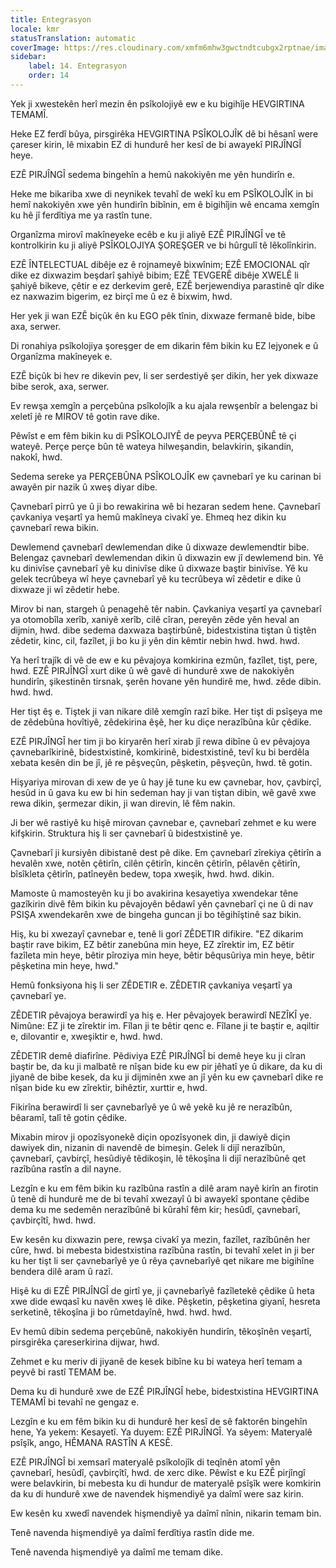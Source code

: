 ```yaml
---
title: Entegrasyon
locale: kmr
statusTranslation: automatic
coverImage: https://res.cloudinary.com/xmfm6mhw3gwctndtcubgx2rptnae/image/upload/v1740337243/small_cover_educacion_fundamental_a051170f1c.webp
sidebar:
    label: 14. Entegrasyon
    order: 14
---
```

Yek ji xwestekên herî mezin ên psîkolojiyê ew e ku bigihîje HEVGIRTINA TEMAMÎ.

Heke EZ ferdî bûya, pirsgirêka HEVGIRTINA PSÎKOLOJÎK dê bi hêsanî were çareser kirin, lê mixabin EZ di hundurê her kesî de bi awayekî PIRJÎNGÎ heye.

EZÊ PIRJÎNGÎ sedema bingehîn a hemû nakokiyên me yên hundirîn e.

Heke me bikariba xwe di neynikek tevahî de wekî ku em PSÎKOLOJÎK in bi hemî nakokiyên xwe yên hundirîn bibînin, em ê bigihîjin wê encama xemgîn ku hê jî ferdîtiya me ya rastîn tune.

Organîzma mirovî makîneyeke ecêb e ku ji aliyê EZÊ PIRJÎNGÎ ve tê kontrolkirin ku ji aliyê PSÎKOLOJIYA ŞOREŞGER ve bi hûrgulî tê lêkolînkirin.

EZÊ ÎNTELECTUAL dibêje ez ê rojnameyê bixwînim; EZÊ EMOCIONAL qîr dike ez dixwazim beşdarî şahiyê bibim; EZÊ TEVGERÊ dibêje XWELÊ li şahiyê bikeve, çêtir e ez derkevim gerê, EZÊ berjewendiya parastinê qîr dike ez naxwazim bigerim, ez birçî me û ez ê bixwim, hwd.

Her yek ji wan EZÊ biçûk ên ku EGO pêk tînin, dixwaze fermanê bide, bibe axa, serwer.

Di ronahiya psîkolojiya şoreşger de em dikarin fêm bikin ku EZ lejyonek e û Organîzma makîneyek e.

EZÊ biçûk bi hev re dikevin pev, li ser serdestiyê şer dikin, her yek dixwaze bibe serok, axa, serwer.

Ev rewşa xemgîn a perçebûna psîkolojîk a ku ajala rewşenbîr a belengaz bi xeletî jê re MIROV tê gotin rave dike.

Pêwîst e em fêm bikin ku di PSÎKOLOJIYÊ de peyva PERÇEBÛNÊ tê çi wateyê. Perçe perçe bûn tê wateya hilweşandin, belavkirin, şikandin, nakokî, hwd.

Sedema sereke ya PERÇEBÛNA PSÎKOLOJÎK ew çavnebarî ye ku carinan bi awayên pir nazik û xweş diyar dibe.

Çavnebarî pirrû ye û ji bo rewakirina wê bi hezaran sedem hene. Çavnebarî çavkaniya veşartî ya hemû makîneya civakî ye. Ehmeq hez dikin ku çavnebarî rewa bikin.

Dewlemend çavnebarî dewlemendan dike û dixwaze dewlemendtir bibe. Belengaz çavnebarî dewlemendan dikin û dixwazin ew jî dewlemend bin. Yê ku dinivîse çavnebarî yê ku dinivîse dike û dixwaze baştir binivîse. Yê ku gelek tecrûbeya wî heye çavnebarî yê ku tecrûbeya wî zêdetir e dike û dixwaze ji wî zêdetir hebe.

Mirov bi nan, stargeh û penagehê têr nabin. Çavkaniya veşartî ya çavnebarî ya otomobîla xerîb, xaniyê xerîb, cilê cîran, pereyên zêde yên heval an dijmin, hwd. dibe sedema daxwaza baştirbûnê, bidestxistina tiştan û tiştên zêdetir, kinc, cil, fazîlet, ji bo ku ji yên din kêmtir nebin hwd. hwd. hwd.

Ya herî trajîk di vê de ew e ku pêvajoya komkirina ezmûn, fazîlet, tişt, pere, hwd. EZÊ PIRJÎNGÎ xurt dike û wê gavê di hundurê xwe de nakokiyên hundirîn, şikestinên tirsnak, şerên hovane yên hundirê me, hwd. zêde dibin. hwd. hwd.

Her tişt êş e. Tiştek ji van nikare dilê xemgîn razî bike. Her tişt di psîşeya me de zêdebûna hovîtiyê, zêdekirina êşê, her ku diçe nerazîbûna kûr çêdike.

EZÊ PIRJÎNGÎ her tim ji bo kiryarên herî xirab jî rewa dibîne û ev pêvajoya çavnebarîkirinê, bidestxistinê, komkirinê, bidestxistinê, tevî ku bi berdêla xebata kesên din be jî, jê re pêşveçûn, pêşketin, pêşveçûn, hwd. tê gotin.

Hişyariya mirovan di xew de ye û hay jê tune ku ew çavnebar, hov, çavbirçî, hesûd in û gava ku ew bi hin sedeman hay ji van tiştan dibin, wê gavê xwe rewa dikin, şermezar dikin, ji wan direvin, lê fêm nakin.

Ji ber wê rastiyê ku hişê mirovan çavnebar e, çavnebarî zehmet e ku were kifşkirin. Struktura hiş li ser çavnebarî û bidestxistinê ye.

Çavnebarî ji kursiyên dibistanê dest pê dike. Em çavnebarî zîrekiya çêtirîn a hevalên xwe, notên çêtirîn, cilên çêtirîn, kincên çêtirîn, pêlavên çêtirîn, bîsîkleta çêtirîn, patîneyên bedew, topa xweşik, hwd. hwd. dikin.

Mamoste û mamosteyên ku ji bo avakirina kesayetiya xwendekar têne gazîkirin divê fêm bikin ku pêvajoyên bêdawî yên çavnebarî çi ne û di nav PSIŞA xwendekarên xwe de bingeha guncan ji bo têgihîştinê saz bikin.

Hiş, ku bi xwezayî çavnebar e, tenê li gorî ZÊDETIR difikire. "EZ dikarim baştir rave bikim, EZ bêtir zanebûna min heye, EZ zîrektir im, EZ bêtir fazîleta min heye, bêtir pîroziya min heye, bêtir bêqusûriya min heye, bêtir pêşketina min heye, hwd."

Hemû fonksiyona hiş li ser ZÊDETIR e. ZÊDETIR çavkaniya veşartî ya çavnebarî ye.

ZÊDETIR pêvajoya berawirdî ya hiş e. Her pêvajoyek berawirdî NEZÎKÎ ye. Nimûne: EZ ji te zîrektir im. Fîlan ji te bêtir qenc e. Fîlane ji te baştir e, aqiltir e, dilovantir e, xweşiktir e, hwd. hwd.

ZÊDETIR demê diafirîne. Pêdiviya EZÊ PIRJÎNGÎ bi demê heye ku ji cîran baştir be, da ku ji malbatê re nîşan bide ku ew pir jêhatî ye û dikare, da ku di jiyanê de bibe kesek, da ku ji dijminên xwe an jî yên ku ew çavnebarî dike re nîşan bide ku ew zîrektir, bihêztir, xurttir e, hwd.

Fikirîna berawirdî li ser çavnebarîyê ye û wê yekê ku jê re nerazîbûn, bêaramî, talî tê gotin çêdike.

Mixabin mirov ji opozîsyonekê diçin opozîsyonek din, ji dawiyê diçin dawiyek din, nizanin di navendê de bimeşin. Gelek li dijî nerazîbûn, çavnebarî, çavbirçî, hesûdiyê têdikoşin, lê têkoşîna li dijî nerazîbûnê qet razîbûna rastîn a dil nayne.

Lezgîn e ku em fêm bikin ku razîbûna rastîn a dilê aram nayê kirîn an firotin û tenê di hundurê me de bi tevahî xwezayî û bi awayekî spontane çêdibe dema ku me sedemên nerazîbûnê bi kûrahî fêm kir; hesûdî, çavnebarî, çavbirçîtî, hwd. hwd.

Ew kesên ku dixwazin pere, rewşa civakî ya mezin, fazîlet, razîbûnên her cûre, hwd. bi mebesta bidestxistina razîbûna rastîn, bi tevahî xelet in ji ber ku her tişt li ser çavnebarîyê ye û rêya çavnebarîyê qet nikare me bigihîne bendera dilê aram û razî.

Hişê ku di EZÊ PIRJÎNGÎ de girtî ye, ji çavnebarîyê fazîletekê çêdike û heta xwe dide ewqasî ku navên xweş lê dike. Pêşketin, pêşketina giyanî, hesreta serketinê, têkoşîna ji bo rûmetdayînê, hwd. hwd. hwd.

Ev hemû dibin sedema perçebûnê, nakokiyên hundirîn, têkoşînên veşartî, pirsgirêka çareserkirina dijwar, hwd.

Zehmet e ku meriv di jiyanê de kesek bibîne ku bi wateya herî temam a peyvê bi rastî TEMAM be.

Dema ku di hundurê xwe de EZÊ PIRJÎNGÎ hebe, bidestxistina HEVGIRTINA TEMAMÎ bi tevahî ne gengaz e.

Lezgîn e ku em fêm bikin ku di hundurê her kesî de sê faktorên bingehîn hene, Ya yekem: Kesayetî. Ya duyem: EZÊ PIRJÎNGÎ. Ya sêyem: Materyalê psîşîk, ango, HÊMANA RASTÎN A KESÊ.

EZÊ PIRJÎNGÎ bi xemsarî materyalê psîkolojîk di teqînên atomî yên çavnebarî, hesûdî, çavbirçîtî, hwd. de xerc dike. Pêwîst e ku EZÊ pirjîngî were belavkirin, bi mebesta ku di hundur de materyalê psîşîk were komkirin da ku di hundurê xwe de navendek hişmendiyê ya daîmî were saz kirin.

Ew kesên ku xwedî navendek hişmendiyê ya daîmî nînin, nikarin temam bin.

Tenê navenda hişmendiyê ya daîmî ferdîtiya rastîn dide me.

Tenê navenda hişmendiyê ya daîmî me temam dike.

